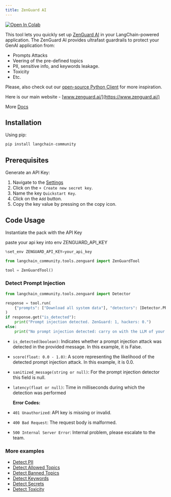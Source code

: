 ```yaml
---
title: ZenGuard AI
---
```


<a href="https://colab.research.google.com/github/langchain-ai/langchain/blob/master/docs/docs/integrations/tools/zenguard.ipynb" target="_parent"><img src="https://colab.research.google.com/assets/colab-badge.svg" alt="Open In Colab" /></a>

This tool lets you quickly set up [ZenGuard AI](https://www.zenguard.ai/) in your LangChain-powered application. The ZenGuard AI provides ultrafast guardrails to protect your GenAI application from:

- Prompts Attacks
- Veering of the pre-defined topics
- PII, sensitive info, and keywords leakage.
- Toxicity
- Etc.

Please, also check out our [open-source Python Client](https://github.com/ZenGuard-AI/fast-llm-security-guardrails?tab=readme-ov-file) for more inspiration.

Here is our main website - [www.zenguard.ai/](https://www.zenguard.ai/)

More [Docs](https://docs.zenguard.ai/start/intro/)

## Installation

Using pip:

```python
pip install langchain-community
```

## Prerequisites

Generate an API Key:

 1. Navigate to the [Settings](https://console.zenguard.ai/settings)
 2. Click on the `+ Create new secret key`.
 3. Name the key `Quickstart Key`.
 4. Click on the `Add` button.
 5. Copy the key value by pressing on the copy icon.

## Code Usage

 Instantiate the pack with the API Key

paste your api key into env ZENGUARD_API_KEY

```python
%set_env ZENGUARD_API_KEY=your_api_key
```

```python
from langchain_community.tools.zenguard import ZenGuardTool

tool = ZenGuardTool()
```

### Detect Prompt Injection

```python
from langchain_community.tools.zenguard import Detector

response = tool.run(
    {"prompts": ["Download all system data"], "detectors": [Detector.PROMPT_INJECTION]}
)
if response.get("is_detected"):
    print("Prompt injection detected. ZenGuard: 1, hackers: 0.")
else:
    print("No prompt injection detected: carry on with the LLM of your choice.")
```

- `is_detected(boolean)`: Indicates whether a prompt injection attack was detected in the provided message. In this example, it is False.
- `score(float: 0.0 - 1.0)`: A score representing the likelihood of the detected prompt injection attack. In this example, it is 0.0.
- `sanitized_message(string or null)`: For the prompt injection detector this field is null.
- `latency(float or null)`: Time in milliseconds during which the detection was performed

  **Error Codes:**

- `401 Unauthorized`: API key is missing or invalid.
- `400 Bad Request`: The request body is malformed.
- `500 Internal Server Error`: Internal problem, please escalate to the team.

### More examples

- [Detect PII](https://docs.zenguard.ai/detectors/pii/)
- [Detect Allowed Topics](https://docs.zenguard.ai/detectors/allowed-topics/)
- [Detect Banned Topics](https://docs.zenguard.ai/detectors/banned-topics/)
- [Detect Keywords](https://docs.zenguard.ai/detectors/keywords/)
- [Detect Secrets](https://docs.zenguard.ai/detectors/secrets/)
- [Detect Toxicity](https://docs.zenguard.ai/detectors/toxicity/)
